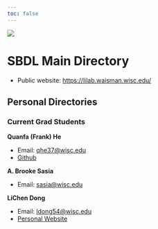 ```yaml
---
toc: false
---
```

![](./images/sbdl_home.jpg)


# SBDL Main Directory
- Public website: <https://lilab.waisman.wisc.edu/>

## Personal Directories


### Current Grad Students


**Quanfa (Frank) He**

- Email: <qhe37@wisc.edu>
- [Github](https://github.com/hefrank9568)


**A. Brooke Sasia**

- Email: <sasia@wisc.edu>


**LiChen Dong**

- Email: <ldong54@wisc.edu>
- [Personal Website](https://github.com/lichendong/personal_web)